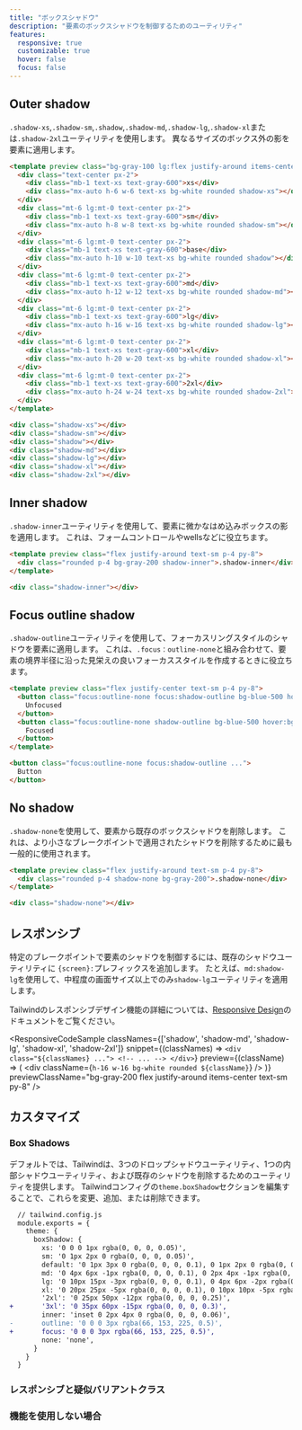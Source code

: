 ```yaml
---
title: "ボックスシャドウ"
description: "要素のボックスシャドウを制御するためのユーティリティ"
features:
  responsive: true
  customizable: true
  hover: false
  focus: false
---
```




## Outer shadow

`.shadow-xs`,`.shadow-sm`,`.shadow`,`.shadow-md`,`.shadow-lg`,`.shadow-xl`または`.shadow-2xl`ユーティリティを使用します。
異なるサイズのボックス外の影を要素に適用します。

```html
<template preview class="bg-gray-100 lg:flex justify-around items-center text-sm p-4 py-8">
  <div class="text-center px-2">
    <div class="mb-1 text-xs text-gray-600">xs</div>
    <div class="mx-auto h-6 w-6 text-xs bg-white rounded shadow-xs"></div>
  </div>
  <div class="mt-6 lg:mt-0 text-center px-2">
    <div class="mb-1 text-xs text-gray-600">sm</div>
    <div class="mx-auto h-8 w-8 text-xs bg-white rounded shadow-sm"></div>
  </div>
  <div class="mt-6 lg:mt-0 text-center px-2">
    <div class="mb-1 text-xs text-gray-600">base</div>
    <div class="mx-auto h-10 w-10 text-xs bg-white rounded shadow"></div>
  </div>
  <div class="mt-6 lg:mt-0 text-center px-2">
    <div class="mb-1 text-xs text-gray-600">md</div>
    <div class="mx-auto h-12 w-12 text-xs bg-white rounded shadow-md"></div>
  </div>
  <div class="mt-6 lg:mt-0 text-center px-2">
    <div class="mb-1 text-xs text-gray-600">lg</div>
    <div class="mx-auto h-16 w-16 text-xs bg-white rounded shadow-lg"></div>
  </div>
  <div class="mt-6 lg:mt-0 text-center px-2">
    <div class="mb-1 text-xs text-gray-600">xl</div>
    <div class="mx-auto h-20 w-20 text-xs bg-white rounded shadow-xl"></div>
  </div>
  <div class="mt-6 lg:mt-0 text-center px-2">
    <div class="mb-1 text-xs text-gray-600">2xl</div>
    <div class="mx-auto h-24 w-24 text-xs bg-white rounded shadow-2xl"></div>
  </div>
</template>

<div class="shadow-xs"></div>
<div class="shadow-sm"></div>
<div class="shadow"></div>
<div class="shadow-md"></div>
<div class="shadow-lg"></div>
<div class="shadow-xl"></div>
<div class="shadow-2xl"></div>
```

## Inner shadow

`.shadow-inner`ユーティリティを使用して、要素に微かなはめ込みボックスの影を適用します。 これは、フォームコントロールやwellsなどに役立ちます。

```html
<template preview class="flex justify-around text-sm p-4 py-8">
  <div class="rounded p-4 bg-gray-200 shadow-inner">.shadow-inner</div>
</template>

<div class="shadow-inner"></div>
```

## Focus outline shadow

`.shadow-outline`ユーティリティを使用して、フォーカスリングスタイルのシャドウを要素に適用します。
これは、`.focus：outline-none`と組み合わせて、要素の境界半径に沿った見栄えの良いフォーカススタイルを作成するときに役立ちます。

```html
<template preview class="flex justify-center text-sm p-4 py-8">
  <button class="focus:outline-none focus:shadow-outline bg-blue-500 hover:bg-blue-600 text-white font-bold py-2 px-4 rounded w-32 mr-6">
    Unfocused
  </button>
  <button class="focus:outline-none shadow-outline bg-blue-500 hover:bg-blue-600 text-white font-bold py-2 px-4 rounded w-32">
    Focused
  </button>
</template>

<button class="focus:outline-none focus:shadow-outline ...">
  Button
</button>
```

## No shadow

`.shadow-none`を使用して、要素から既存のボックスシャドウを削除します。
これは、より小さなブレークポイントで適用されたシャドウを削除するために最も一般的に使用されます。

```html
<template preview class="flex justify-around text-sm p-4 py-8">
  <div class="rounded p-4 shadow-none bg-gray-200">.shadow-none</div>
</template>

<div class="shadow-none"></div>
```

## レスポンシブ

特定のブレークポイントで要素のシャドウを制御するには、既存のシャドウユーティリティに `{screen}:`プレフィックスを追加します。
たとえば、`md:shadow-lg`を使用して、中程度の画面サイズ以上でのみ`shadow-lg`ユーティリティを適用します。

Tailwindのレスポンシブデザイン機能の詳細については、[Responsive Design](/docs/responsive-design)のドキュメントをご覧ください。

<ResponsiveCodeSample
  classNames={['shadow', 'shadow-md', 'shadow-lg', 'shadow-xl', 'shadow-2xl']}
  snippet={(classNames) => `
    <div class="${classNames} ...">
      <!-- ... -->
    </div>
  `}
  preview={(className) => (
    <div className={`h-16 w-16 bg-white rounded ${className}`} />
  )}
  previewClassName="bg-gray-200 flex justify-around items-center text-sm py-8"
/>

## カスタマイズ

### Box Shadows

デフォルトでは、Tailwindは、3つのドロップシャドウユーティリティ、1つの内部シャドウユーティリティ、および既存のシャドウを削除するためのユーティリティを提供します。
Tailwindコンフィグの`theme.boxShadow`セクションを編集することで、これらを変更、追加、または削除できます。

```diff
  // tailwind.config.js
  module.exports = {
    theme: {
      boxShadow: {
        xs: '0 0 0 1px rgba(0, 0, 0, 0.05)',
        sm: '0 1px 2px 0 rgba(0, 0, 0, 0.05)',
        default: '0 1px 3px 0 rgba(0, 0, 0, 0.1), 0 1px 2px 0 rgba(0, 0, 0, 0.06)',
        md: '0 4px 6px -1px rgba(0, 0, 0, 0.1), 0 2px 4px -1px rgba(0, 0, 0, 0.06)',
        lg: '0 10px 15px -3px rgba(0, 0, 0, 0.1), 0 4px 6px -2px rgba(0, 0, 0, 0.05)',
        xl: '0 20px 25px -5px rgba(0, 0, 0, 0.1), 0 10px 10px -5px rgba(0, 0, 0, 0.04)',
        '2xl': '0 25px 50px -12px rgba(0, 0, 0, 0.25)',
+       '3xl': '0 35px 60px -15px rgba(0, 0, 0, 0.3)',
        inner: 'inset 0 2px 4px 0 rgba(0, 0, 0, 0.06)',
-       outline: '0 0 0 3px rgba(66, 153, 225, 0.5)',
+       focus: '0 0 0 3px rgba(66, 153, 225, 0.5)',
        none: 'none',
      }
    }
  }
```

### レスポンシブと疑似バリアントクラス

<Variants plugin="boxShadow" />

### 機能を使用しない場合

<Disabling plugin="boxShadow" />
